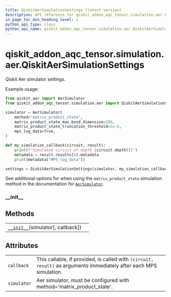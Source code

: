 ```yaml
---
title: QiskitAerSimulationSettings (latest version)
description: API reference for qiskit_addon_aqc_tensor.simulation.aer.QiskitAerSimulationSettings in the latest version of qiskit-addon-aqc-tensor
in_page_toc_min_heading_level: 1
python_api_type: class
python_api_name: qiskit_addon_aqc_tensor.simulation.aer.QiskitAerSimulationSettings
---
```


<span id="qiskit-addon-aqc-tensor-simulation-aer-qiskitaersimulationsettings" />

# qiskit\_addon\_aqc\_tensor.simulation.aer.QiskitAerSimulationSettings

<Class id="qiskit_addon_aqc_tensor.simulation.aer.QiskitAerSimulationSettings" isDedicatedPage={true} github="https://github.com/Qiskit/qiskit-addon-aqc_tensor/tree/stable/0.1/qiskit_addon_aqc_tensor/simulation/aer/simulation.py#L59-L92" signature="QiskitAerSimulationSettings(simulator, callback=None)[source]" modifiers="class">
  Qiskit Aer simulator settings.

  Example usage:

  ```python
  from qiskit_aer import AerSimulator
  from qiskit_addon_aqc_tensor.simulation.aer import QiskitAerSimulationSettings

  simulator = AerSimulator(
      method="matrix_product_state",
      matrix_product_state_max_bond_dimension=200,
      matrix_product_state_truncation_threshold=1e-6,
      mps_log_data=True,
  )

  def my_simulation_callback(circuit, result):
      print(f"Simulated circuit of depth {circuit.depth()}")
      metadata = result.results[0].metadata
      print(metadata["MPS_log_data"])

  settings = QiskitAerSimulationSettings(simulator, my_simulation_callback)
  ```

  See additional options for when using the `matrix_product_state` simulation method in the documentation for [`AerSimulator`](https://qiskit.github.io/qiskit-aer/stubs/qiskit_aer.AerSimulator.html#qiskit_aer.AerSimulator "(in Qiskit Aer v0.15.0)").

  ### \_\_init\_\_

  <Function id="qiskit_addon_aqc_tensor.simulation.aer.QiskitAerSimulationSettings.__init__" signature="__init__(simulator, callback=None)" />

  ## Methods

  |                                                                                                                                                                                                  |   |
  | ------------------------------------------------------------------------------------------------------------------------------------------------------------------------------------------------ | - |
  | [`__init__`](#qiskit_addon_aqc_tensor.simulation.aer.QiskitAerSimulationSettings.__init__ "qiskit_addon_aqc_tensor.simulation.aer.QiskitAerSimulationSettings.__init__")(simulator\[, callback]) |   |

  ## Attributes

  |             |                                                                                                                    |
  | ----------- | ------------------------------------------------------------------------------------------------------------------ |
  | `callback`  | This callable, if provided, is called with `(circuit, result)` as arguments immediately after each MPS simulation. |
  | `simulator` | Aer simulator, must be configured with method='matrix\_product\_state'.                                            |
</Class>

